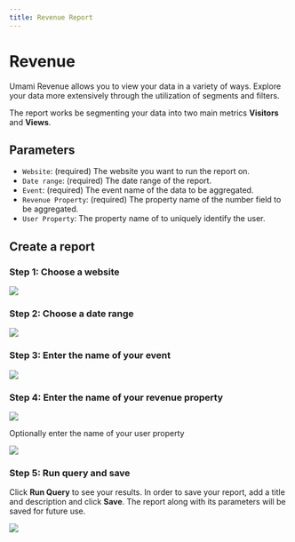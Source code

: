 ```yaml
---
title: Revenue Report
---
```


# Revenue

Umami Revenue allows you to view your data in a variety of ways.
Explore your data more extensively through the utilization of segments and filters.

The report works be segmenting your data into two main metrics **Visitors** and **Views**.

## Parameters

- `Website`: (required) The website you want to run the report on.
- `Date range`: (required) The date range of the report.
- `Event`: (required) The event name of the data to be aggregated.
- `Revenue Property`: (required) The property name of the number field to be aggregated.
- `User Property`: The property name of to uniquely identify the user.

## Create a report

### Step 1: Choose a website

<img src="https://static.umami.dev/website/images/docs/v2/revenue-website.png" />

### Step 2: Choose a date range

<img src="https://static.umami.dev/website/images/docs/v2/revenue-date.png" />

### Step 3: Enter the name of your event

<img src="https://static.umami.dev/website/images/docs/v2/revenue-event.png" />

### Step 4: Enter the name of your revenue property

<img src="https://static.umami.dev/website/images/docs/v2/revenue-property.png" />

Optionally enter the name of your user property

<img src="https://static.umami.dev/website/images/docs/v2/revenue-user.png" />

### Step 5: Run query and save

Click **Run Query** to see your results. In order to save your report, add a title and description and click **Save**.
The report along with its parameters will be saved for future use.

<img src="https://static.umami.dev/website/images/docs/v2/revenue-report.png" />
